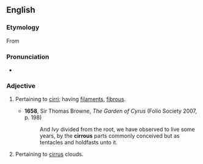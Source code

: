 ==English==

===Etymology===
From {{der|en|la|cirrus}} {{suffix|en||ous}}

===Pronunciation===
* {{IPA|en|/ˈsɪɹəs/}}

===Adjective===
{{en-adj}}

# {{lb|en|botany|zoology}} Pertaining to [[cirri]]; having [[filaments]], [[fibrous]].
#* '''1658''', Sir Thomas Browne, ''The Garden of Cyrus'' (Folio Society 2007, p. 198)
#*: And ''Ivy'' divided from the root, we have observed to live some years, by the '''cirrous''' parts commonly conceived but as tentacles and holdfasts unto it.
# Pertaining to [[cirrus]] clouds.